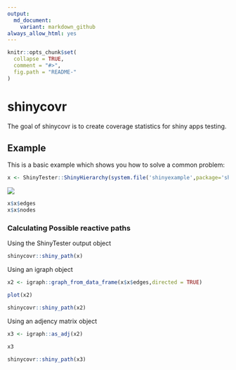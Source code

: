 ```yaml
---
output:
  md_document:
    variant: markdown_github
always_allow_html: yes
---
```


<!-- README.md is generated from README.Rmd. Please edit that file -->

```r
knitr::opts_chunk$set(
  collapse = TRUE,
  comment = "#>",
  fig.path = "README-"
)
```

# shinycovr

The goal of shinycovr is to create coverage statistics for shiny apps testing.

## Example

This is a basic example which shows you how to solve a common problem:

```r
x <- ShinyTester::ShinyHierarchy(system.file('shinyexample',package='shinycovr'))
```

![](inst/readme_image.png)

```r
x$x$edges
x$x$nodes
```

### Calculating Possible reactive paths 

Using the ShinyTester output object

```r
shinycovr::shiny_path(x)
```

Using an igraph object

```r
x2 <- igraph::graph_from_data_frame(x$x$edges,directed = TRUE)

plot(x2)

shinycovr::shiny_path(x2)
```

Using an adjency matrix object

```r
x3 <- igraph::as_adj(x2)

x3

shinycovr::shiny_path(x3)
```